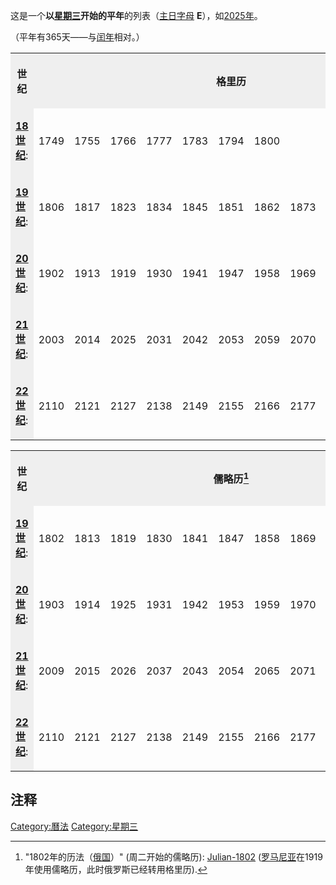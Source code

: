 这是一个'''以[[星期三|星期三]]开始的平年'''的列表（[[主日字母|主日字母]] '''E'''），如[[2025年|2025年]]。

（平年有365天——与[[闰年|闰年]]相对。）

{{Year3|3|0|3}}

{{日历列表}}
<!----------------------------------------- Gregorian table -->
<table>
<tr style="background-color:#efefef;">
<th>世纪</th>
<th align="center" colspan="11">格里历</th>
<tr>
<td style="background-color:#efefef;">'''[[18世纪|18世纪]]''':</td>
<td width="3%">1749</td>
<td width="3%">1755</td>
<td width="3%">1766</td>
<td width="3%">1777</td>
<td width="3%">1783</td>
<td width="3%">1794</td>
<td width="3%">1800</td>
</tr>
<tr>
<td style="background-color:#efefef;">'''[[19世纪|19世纪]]''':</td>
<td width="3%">1806</td>
<td width="3%">1817</td>
<td width="3%">1823</td>
<td width="3%">1834</td>
<td width="3%">1845</td>
<td width="3%">1851</td>
<td width="3%">1862</td>
<td width="3%">1873</td>
<td width="3%">1879</td>
<td width="3%">1890</td>
</tr>
<tr>
<td style="background-color:#efefef;">'''[[20世纪|20世纪]]''':</td>
<td width="3%">1902</td>
<td width="3%">1913</td>
<td width="3%">1919</td>
<td width="3%">1930</td>
<td width="3%">1941</td>
<td width="3%">1947</td>
<td width="3%">1958</td>
<td width="3%">1969</td>
<td width="3%">1975</td>
<td width="3%">1986</td>
<td width="3%">1997</td>
</tr>          
<tr>
<td style="background-color:#efefef;">'''[[21世纪|21世纪]]''':</td>
<td width="3%">2003</td>
<td width="3%">2014</td>
<td width="3%">2025</td>
<td width="3%">2031</td>
<td width="3%">2042</td>
<td width="3%">2053</td>
<td width="3%">2059</td>
<td width="3%">2070</td>
<td width="3%">2081</td>
<td width="3%">2087</td>
<td width="3%">2098</td>
</tr>
<tr>
<td style="background-color:#efefef;">'''[[22世纪|22世纪]]''':</td>
<td width="3%">2110</td>
<td width="3%">2121</td>
<td width="3%">2127</td>
<td width="3%">2138</td>
<td width="3%">2149</td>
<td width="3%">2155</td>
<td width="3%">2166</td>
<td width="3%">2177</td>
<td width="3%">2183</td>
<td width="3%">2194</td>
<td width="3%">2200</td>
</tr>
</table><!-- End Gregorian table -->
<!--------------------------------------- Julian table -->
<table>
<tr style="background-color:#efefef;">
<th>世纪</th>
<th align="center" colspan="11">儒略历<ref><!--
--> "1802年的历法（[[俄国|俄国]]）" (周二开始的儒略历): <!--
--> [http://www.timeanddate.com/calendar/index.html?year=1802&country=20 Julian-1802] {{Wayback|url=http://www.timeanddate.com/calendar/index.html?year=1802&country=20 |date=20110515062308 }}<!--
--> ([[罗马尼亚|罗马尼亚]]在1919年使用儒略历，此时俄罗斯已经转用格里历).</ref>
</th>
<tr>
<td style="background-color:#efefef;">'''[[19世纪|19世纪]]''':</td>
<td width="3%">1802</td>
<td width="3%">1813</td>
<td width="3%">1819</td>
<td width="3%">1830</td>
<td width="3%">1841</td>
<td width="3%">1847</td>
<td width="3%">1858</td>
<td width="3%">1869</td>
<td width="3%">1875</td>
<td width="3%">1886</td>
<td width="3%">1897</td>
</tr>
<tr>
<td style="background-color:#efefef;">'''[[20世纪|20世纪]]''':</td>
<td width="3%">1903</td>
<td width="3%">1914</td>
<td width="3%">1925</td>
<td width="3%">1931</td>
<td width="3%">1942</td>
<td width="3%">1953</td>
<td width="3%">1959</td>
<td width="3%">1970</td>
<td width="3%">1981</td>
<td width="3%">1987</td>
<td width="3%">1998</td>
</tr>          
<tr>
<td style="background-color:#efefef;">'''[[21世纪|21世纪]]''':</td>
<td width="3%">2009</td>
<td width="3%">2015</td>
<td width="3%">2026</td>
<td width="3%">2037</td>
<td width="3%">2043</td>
<td width="3%">2054</td>
<td width="3%">2065</td>
<td width="3%">2071</td>
<td width="3%">2082</td>
<td width="3%">2093</td>
<td width="3%">2099</td>
</tr>
<tr>
<td style="background-color:#efefef;">'''[[22世纪|22世纪]]''':</td>
<td width="3%">2110</td>
<td width="3%">2121</td>
<td width="3%">2127</td>
<td width="3%">2138</td>
<td width="3%">2149</td>
<td width="3%">2155</td>
<td width="3%">2166</td>
<td width="3%">2177</td>
<td width="3%">2183</td>
<td width="3%">2194</td>
<td width="3%">2200</td>
</tr>
</table><!-- End Julian table -->

==注释==
<references/>

[[Category:曆法|Category:曆法]]
[[Category:星期三|Category:星期三]]